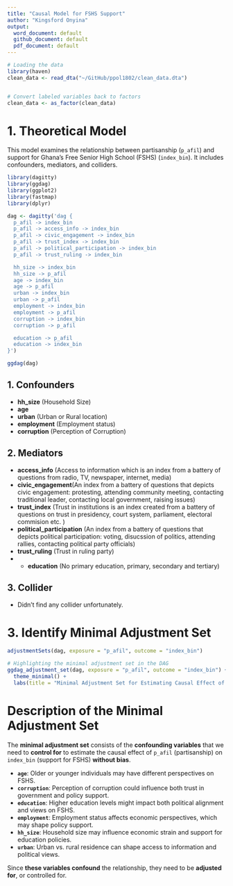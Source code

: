 ```yaml
---
title: "Causal Model for FSHS Support"
author: "Kingsford Onyina"
output:
  word_document: default
  github_document: default
  pdf_document: default
---
```



```r
# Loading the data
library(haven)
clean_data <- read_dta("~/GitHub/ppol1802/clean_data.dta")


# Convert labeled variables back to factors
clean_data <- as_factor(clean_data)

```


# **1. Theoretical Model**
This model examines the relationship between partisanship (`p_afil`) and support for Ghana's Free Senior High School (FSHS) (`index_bin`). It includes confounders, mediators, and colliders.


```r
library(dagitty)
library(ggdag)
library(ggplot2)
library(fastmap)
library(dplyr)
```


```r
dag <- dagitty('dag {
  p_afil -> index_bin
  p_afil -> access_info -> index_bin
  p_afil -> civic_engagement -> index_bin
  p_afil -> trust_index -> index_bin
  p_afil -> political_participation -> index_bin
  p_afil -> trust_ruling -> index_bin

  hh_size -> index_bin
  hh_size -> p_afil
  age -> index_bin
  age -> p_afil
  urban -> index_bin
  urban -> p_afil
  employment -> index_bin
  employment -> p_afil
  corruption -> index_bin
  corruption -> p_afil

  education -> p_afil
  education -> index_bin
}')
```


```r
ggdag(dag)
```


## **1. Confounders**

- **hh_size** (Household Size)
- **age**  
- **urban** (Urban or Rural location)  
- **employment** (Employment status)  
- **corruption** (Perception of Corruption)  

## **2. Mediators**

- **access_info** (Access to information which is an index from a battery of questions from radio, TV, newspaper, internet, media)  
- **civic_engagement**(An index from a battery of questions that depicts civic engagement: protesting, attending community meeting, contacting traditional leader, contacting local government, raising issues)  
- **trust_index** (Trust in institutions is an index created from a battery of questions on trust in presidency, court system, parliament, electoral commision etc. )  
- **political_participation** (An index from a battery of questions that depicts political participation: voting, disucssion of politics, attending rallies, contacting political party officials) 
- **trust_ruling** (Trust in ruling party)  
- - **education**  (No primary education, primary, secondary and tertiary)

## **3. Collider**
- Didn't find any collider unfortunately.


# **3. Identify Minimal Adjustment Set**
```r
adjustmentSets(dag, exposure = "p_afil", outcome = "index_bin")
```


```r
# Highlighting the minimal adjustment set in the DAG
ggdag_adjustment_set(dag, exposure = "p_afil", outcome = "index_bin") +
  theme_minimal() +
  labs(title = "Minimal Adjustment Set for Estimating Causal Effect of Partisanship on FSHS Support")

```

# **Description of the Minimal Adjustment Set**

The **minimal adjustment set** consists of the **confounding variables** that we need to **control for** to estimate the causal effect of `p_afil` (partisanship) on `index_bin` (support for FSHS) **without bias**.

- **`age`**: Older or younger individuals may have different perspectives on FSHS.
- **`corruption`**: Perception of corruption could influence both trust in government and policy support.
- **`education`**: Higher education levels might impact both political alignment and views on FSHS.
- **`employment`**: Employment status affects economic perspectives, which may shape policy support.
- **`hh_size`**: Household size may influence economic strain and support for education policies.
- **`urban`**: Urban vs. rural residence can shape access to information and political views.

Since **these variables confound** the relationship, they need to be **adjusted for**, or controlled for.

